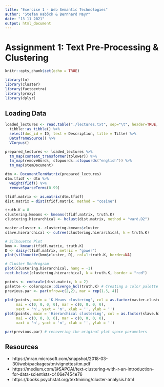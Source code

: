 ```yaml
---
title: "Exercise 1 - Web Semantic Technologies"
author: "Stefan Haböck & Bernhard Mayr"
date: "13 11 2021"
output: html_document
---
```


# Assignment 1: Text Pre-Processing & Clustering

```r
knitr::opts_chunk$set(echo = TRUE)
```

```r
library(tm)
library(cluster)
library(factoextra)
library(proxy)
library(dplyr)
```

## Loading Data
```r
loaded_lectures <- read.table("./lectures.txt", sep="\t", header=TRUE, strip.white=TRUE) %>%
  tibble::as_tibble() %>%
  select(doc_id = ID, text = Description, title = Title) %>%
  DataframeSource() %>%
  VCorpus()
```

```r
prepared_lectures <- loaded_lectures %>%
  tm_map(content_transformer(tolower)) %>%
  tm_map(removeWords, stopwords::stopwords("english")) %>%
  tm_map(stemDocument)
```

```r
dtm <- DocumentTermMatrix(prepared_lectures)
dtm.tfidf <- dtm %>%
  weightTfIdf() %>%
  removeSparseTerms(0.99)

tfidf.matrix <- as.matrix(dtm.tfidf)
dist.matrix = dist(tfidf.matrix, method = "cosine")
```

```r
truth.K = 8
clustering.kmeans <- kmeans(tfidf.matrix, truth.K)
clustering.hierarchical <- hclust(dist.matrix, method = "ward.D2")

master.cluster <- clustering.kmeans$cluster 
slave.hierarchical <- cutree(clustering.hierarchical, k = truth.K)
```

```r
# Silhouette Plot
kmm <- kmeans(tfidf.matrix, truth.K)
D <- daisy(tfidf.matrix, metric = "gower")
plot(silhouette(kmm$cluster, D), col=1:truth.K, border=NA)

# Cluster Dendrogram
plot(clustering.hierarchical, hang = -1)
rect.hclust(clustering.hierarchical, k = truth.K, border = "red")
```

```r
points <- cmdscale(dist.matrix, k = 2) 
palette <- colorspace::diverge_hcl(truth.K) # Creating a color palette 
previous.par <- par(mfrow=c(2,2), mar = rep(1.5, 4)) 
 
plot(points, main = 'K-Means clustering', col = as.factor(master.cluster), 
     mai = c(0, 0, 0, 0), mar = c(0, 0, 0, 0), 
     xaxt = 'n', yaxt = 'n', xlab = '', ylab = '') 
plot(points, main = 'Hierarchical clustering', col = as.factor(slave.hierarchical), 
     mai = c(0, 0, 0, 0), mar = c(0, 0, 0, 0),  
     xaxt = 'n', yaxt = 'n', xlab = '', ylab = '')

par(previous.par) # recovering the original plot space parameters
```


## Resources
- https://mran.microsoft.com/snapshot/2018-03-30/web/packages/tm/vignettes/tm.pdf
- https://medium.com/@SAPCAI/text-clustering-with-r-an-introduction-for-data-scientists-c406e7454e76
- https://books.psychstat.org/textmining/cluster-analysis.html